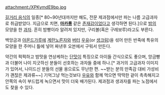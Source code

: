attachment:/XPKymdE9bp.jpg

[[길거리 음식]]의 일종[* 80~90년대까지만 해도, 전문 제과점에서만 파는 나름 고급과자로 취급받았다. 지금으로 치면, '''[[마카롱]]''' 같은 [[존재감]]이었다고 생각하면 된다.]으로 [[밤]]의 모양을 한 [[과자]]. 흔히 밤빵이라 알려져 있지만, 구리볼(혹은 구레보루)라고도 부른다.

백앙금과 [[아몬드]]가루에 [[계란]]노른자와 [[버터]] [[우유]](or [[생크림]])을 섞어 만든 반죽에 특유의 모양을 한 주머니 틀에 넣어 짜낸후 오븐에서 구워서 만든다.

약간의 퍽퍽하고 밤맛을 연상케하는 [[단맛]]이 특징으로 아이들 간식으로도 좋으며, 앙금빵과 더불어 나이 지긋하신 분들이 선호하는 과자들 중에 하나.[* 과거의 고급과자 이미지가 있어서, 나이드신 분들의 선물 용으로도 무난한 편. ~~받는 분의 만족감 대비 가성비가 괜찮은 제과류~~] 기억그냥 먹는것보다 [[우유]]와 함께 먹으면 딱딱한 겉이 촉촉해지고 안쪽의 속이 부드럽게 녹으면서 맛이 더욱 배가된다. 제과점과 생과자를 파는 노점에서도 찾을 수 있다.
